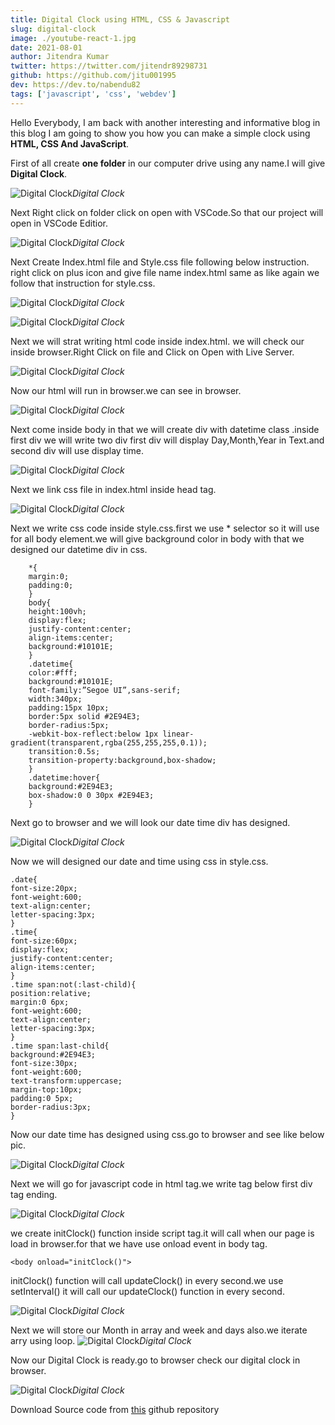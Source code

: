 ```yaml
---
title: Digital Clock using HTML, CSS & Javascript
slug: digital-clock
image: ./youtube-react-1.jpg
date: 2021-08-01
author: Jitendra Kumar
twitter: https://twitter.com/jitendr89298731
github: https://github.com/jitu001995
dev: https://dev.to/nabendu82
tags: ['javascript', 'css', 'webdev']
---
```


Hello Everybody, I am back with another interesting and informative blog in this blog I am going to show you how you can make a simple clock using **HTML, CSS And JavaScript**.

First of all create **one folder** in our computer drive using any name.I will give **Digital Clock**.

![Digital Clock](https://res.cloudinary.com/thewebdev/image/upload/v1631524700/HTML/Digital%20Clock/2_czmycn.jpg)*Digital Clock*

Next Right click on folder click on open with VSCode.So that our project will open in VSCode Editior.

![Digital Clock](https://res.cloudinary.com/thewebdev/image/upload/v1631524701/HTML/Digital%20Clock/3_sudbyb.jpg)*Digital Clock*

Next Create Index.html file and Style.css file following below instruction.
right click on plus icon and give file name index.html same as like again we follow that instruction for style.css.

![Digital Clock](https://res.cloudinary.com/thewebdev/image/upload/v1631524700/HTML/Digital%20Clock/4_l6pikk.jpg)*Digital Clock*

![Digital Clock](https://res.cloudinary.com/thewebdev/image/upload/v1631524701/HTML/Digital%20Clock/5_onl6c1.jpg)*Digital Clock*

Next we will strat writing html code inside index.html.
we will check our inside browser.Right Click on file and Click on Open with Live Server.

![Digital Clock](https://res.cloudinary.com/thewebdev/image/upload/v1631524701/HTML/Digital%20Clock/6_mu2bky.jpg)*Digital Clock*

Now our html will run in browser.we can see in browser.

![Digital Clock](https://res.cloudinary.com/thewebdev/image/upload/v1631524700/HTML/Digital%20Clock/7_ljse0p.jpg)*Digital Clock*

Next come inside body in that we will create div with datetime class .inside first div we will write two div first div will display Day,Month,Year in Text.and second div will use display time.

![Digital Clock](https://res.cloudinary.com/thewebdev/image/upload/v1631524700/HTML/Digital%20Clock/8_fj98vm.jpg)*Digital Clock*

Next we link css file in index.html inside head tag.

![Digital Clock](https://res.cloudinary.com/thewebdev/image/upload/v1631524701/HTML/Digital%20Clock/9_ktmzlr.jpg)*Digital Clock*

Next we write css code inside style.css.first we use * selector so it will use for all body element.we will give background color in body with that we designed our datetime div in css.

<div className={styles.code__block}>

```
    *{
    margin:0;
    padding:0;
    }
    body{
    height:100vh;
    display:flex;
    justify-content:center;
    align-items:center;
    background:#10101E;
    }
    .datetime{
    color:#fff;
    background:#10101E;
    font-family:”Segoe UI”,sans-serif;
    width:340px;
    padding:15px 10px;
    border:5px solid #2E94E3;
    border-radius:5px;
    -webkit-box-reflect:below 1px linear-gradient(transparent,rgba(255,255,255,0.1));
    transition:0.5s;
    transition-property:background,box-shadow;
    }
    .datetime:hover{
    background:#2E94E3;
    box-shadow:0 0 30px #2E94E3;
    }
```

</div>

Next go to browser and we will look our date time div has designed.

![Digital Clock](https://res.cloudinary.com/thewebdev/image/upload/v1631524700/HTML/Digital%20Clock/10_r696rr.jpg)*Digital Clock*

Now we will designed our date and time using css in style.css.

<div className={styles.code__block}>

```
.date{
font-size:20px;
font-weight:600;
text-align:center;
letter-spacing:3px;
}
.time{
font-size:60px;
display:flex;
justify-content:center;
align-items:center;
}
.time span:not(:last-child){
position:relative;
margin:0 6px;
font-weight:600;
text-align:center;
letter-spacing:3px;
}
.time span:last-child{
background:#2E94E3;
font-size:30px;
font-weight:600;
text-transform:uppercase;
margin-top:10px;
padding:0 5px;
border-radius:3px;
}
```

</div>

Now our date time has designed using css.go to browser and see like below pic.

![Digital Clock](https://res.cloudinary.com/thewebdev/image/upload/v1631524700/HTML/Digital%20Clock/11_fuzq7l.jpg)*Digital Clock*

Next we will go for javascript code in html tag.we write **<script></script>** tag below first div tag ending.

![Digital Clock](https://res.cloudinary.com/thewebdev/image/upload/v1631524701/HTML/Digital%20Clock/12_fvkxkd.jpg)*Digital Clock*

we create initClock() function inside script tag.it will call when our page is load in browser.for that we have use onload event in body tag.

<div className={styles.code__block}>

```
<body onload="initClock()">
```

</div>

initClock() function will call updateClock() in every second.we use setInterval() it will call our updateClock() function in every second.

![Digital Clock](https://res.cloudinary.com/thewebdev/image/upload/v1631524701/HTML/Digital%20Clock/14_zoglhc.jpg)*Digital Clock*

Next we will store our Month in array and week and days also.we iterate arry using loop.
![Digital Clock](https://res.cloudinary.com/thewebdev/image/upload/v1631524700/HTML/Digital%20Clock/15_tea6vs.jpg)*Digital Clock*

Now our Digital Clock is ready.go to browser check our digital clock in browser.

![Digital Clock](https://res.cloudinary.com/thewebdev/image/upload/v1631524700/HTML/Digital%20Clock/16_cdvyuk.jpg)*Digital Clock*

Download Source code from [this](https://github.com/jitukverma/100DayOfCode-Challenge.git) github repository

